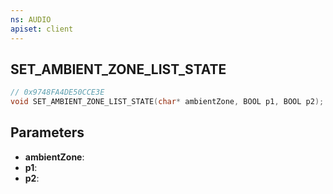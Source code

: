 ```yaml
---
ns: AUDIO
apiset: client
---
```

## SET_AMBIENT_ZONE_LIST_STATE

```c
// 0x9748FA4DE50CCE3E
void SET_AMBIENT_ZONE_LIST_STATE(char* ambientZone, BOOL p1, BOOL p2);
```


## Parameters
* **ambientZone**:
* **p1**:
* **p2**: